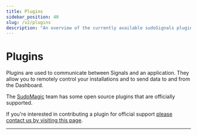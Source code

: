 ```yaml
---
title: Plugins
sidebar_position: 40
slug: /v2/plugins
description: "An overview of the currently available sudoSignals plugins"
---
```



# Plugins

Plugins are used to communicate between Signals and an application. They allow you to remotely control your installations and to send data to and from the Dashboard.

The [SudoMagic](https://www.sudomagic.com/) team has some open source plugins that are officially supported.

If you're interested in contributing a plugin for official support [please contact us by visiting this page](http://sudosignals.com/contact).

---
<DocCardList />

<!-- links -->